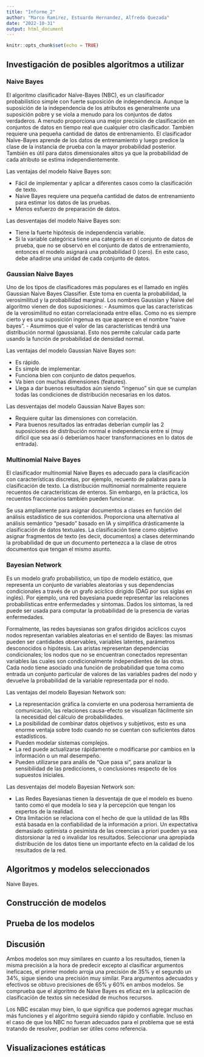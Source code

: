 ```yaml
---
title: "Informe_2"
author: "Marco Ramirez, Estuardo Hernandez, Alfredo Quezada"
date: "2022-10-31"
output: html_document
---
```


```r
knitr::opts_chunk$set(echo = TRUE)
```

## Investigación de posibles algoritmos a utilizar

### Naive Bayes

El algoritmo clasificador Naïve-Bayes (NBC), es un clasificador probabilístico simple con fuerte suposición de independencia. Aunque la suposición de la independencia de los atributos es generalmente una suposición pobre y se viola a menudo para los conjuntos de datos verdaderos. A menudo proporciona una mejor precisión de clasificación en conjuntos de datos en tiempo real que cualquier otro clasificador. También requiere una pequeña cantidad de datos de entrenamiento. El clasificador Naïve-Bayes aprende de los datos de entrenamiento y luego predice la clase de la instancia de prueba con la mayor probabilidad posterior. También es útil para datos dimensionales altos ya que la probabilidad de cada atributo se estima independientemente.

Las ventajas del modelo Naive Bayes son:

- Fácil de implementar y aplicar a diferentes casos como la clasificación de texto.
- Naive Bayes requiere una pequeña cantidad de datos de entrenamiento para estimar los datos de las pruebas.
- Menos esfuerzo de preparación de datos.

Las desventajas del modelo Naive Bayes son:

- Tiene la fuerte hipótesis de independencia variable.
- Si la variable categórica tiene una categoría en el conjunto de datos de prueba, que no se observó en el conjunto de datos de entrenamiento, entonces el modelo asignará una probabilidad 0 (cero). En este caso, debe añadirse una unidad de cada conjunto de datos.

### Gaussian Naive Bayes

Uno de los tipos de clasificadores más populares es el llamado en inglés Gaussian Naive Bayes Classifier. Este toma en cuenta la probabilidad, la verosimilitud y la probabilidad marginal. Los nombres Gaussian y Naive del algoritmo vienen de dos suposiciones:
- Asumimos que las características de la verosimilitud no estan correlacionada entre ellas. Como no es siempre cierto y es una suposición ingenua es que aparece en el nombre “naive bayes”.
- Asumimos que el valor de las características tendrá una distribución normal (gaussiana). Esto nos permite calcular cada parte usando la función de probabilidad de densidad normal.

Las ventajas del modelo Gaussian Naive Bayes son:

- Es rápido.
- Es simple de implementar.
- Funciona bien con conjunto de datos pequeños.
- Va bien con muchas dimensiones (features).
- Llega a dar buenos resultados aún siendo “ingenuo” sin que se cumplan todas las condiciones de distribución necesarias en los datos.

Las desventajas del modelo Gaussian Naive Bayes son:

- Requiere quitar las dimensiones con correlación.
- Para buenos resultados las entradas deberían cumplir las 2 suposiciones de distribución normal e independencia entre sí (muy difícil que sea así ó deberíamos hacer transformaciones en lo datos de entrada).

### Multinomial Naive Bayes

El clasificador multinomial Naive Bayes es adecuado para la clasificación con características discretas, por ejemplo, recuento de palabras para la clasificación de texto. La distribución multinomial normalmente requiere recuentos de características de enteros. Sin embargo, en la práctica, los recuentos fraccionarios también pueden funcionar.

Se usa ampliamente para asignar documentos a clases en función del análisis estadístico de sus contenidos. Proporciona una alternativa al análisis semántico "pesado" basado en IA y simplifica drásticamente la clasificación de datos textuales. La clasificación tiene como objetivo asignar fragmentos de texto (es decir,
documentos) a clases determinando la probabilidad de que un documento pertenezca a la clase de otros documentos que tengan el mismo asunto.

### Bayesian Network

Es un modelo grafo probabilístico, un tipo de modelo estático, que representa un conjunto de variables aleatorias y sus dependencias condicionales a través de un grafo acíclico dirigido (DAG por sus siglas en inglés). Por ejemplo, una red bayesiana puede representar las relaciones probabilísticas entre enfermedades y síntomas. Dados los síntomas, la red puede ser usada para computar la probabilidad de la presencia de varias enfermedades.

Formalmente, las redes bayesianas son grafos dirigidos acíclicos cuyos nodos representan variables aleatorias en el sentido de Bayes: las mismas pueden ser cantidades observables, variables latentes, parámetros desconocidos o hipótesis. Las aristas representan dependencias condicionales; los nodos que no se encuentran conectados representan variables las cuales son condicionalmente independientes de las otras. Cada nodo tiene asociado una función de probabilidad que toma como entrada un conjunto particular de valores de las variables padres del nodo y devuelve la probabilidad de la variable representada por el nodo.

Las ventajas del modelo Bayesian Network son:

- La representación gráfica la convierte en una poderosa herramienta de comunicación, las relaciones causa-efecto se visualizan fácilmente sin la necesidad del cálculo de probabilidades.
- La posibilidad de combinar datos objetivos y subjetivos, esto es una enorme ventaja sobre todo cuando no se cuentan con suficientes datos estadísticos.
- Pueden modelar sistemas complejos.
- La red puede actualizarse rápidamente o modificarse por cambios en la información o un mal desempeño.
- Pueden utilizarse para anális de “Que pasa si”, para analizar la sensibilidad de las predicciones, o conclusiones respecto de los supuestos iniciales.

Las desventajas del modelo Bayesian Network son:

- Las Redes Bayesianas tienen la desventaja de que el modelo es bueno tanto como el que modela lo sea y la percepción que tengan los expertos de la realidad.
- Otra limitación se relaciona con el hecho de que la utilidad de las RBs está basada en la confiabilidad de la información a priori. Un expectativa demasiado optimista o pesimista de las creencias a priori pueden ya sea distorsionar la red o invalidar los resultados. Seleccionar una apropiada distribución de los datos tiene un importante efecto en la calidad de los resultados de la red.

## Algoritmos y modelos seleccionados

Naive Bayes.

## Construcción de modelos



## Prueba de los modelos



## Discusión

Ambos modelos son muy similares en cuanto a los resultados, tienen la misma precisión a la hora de predecir excepto al clasificar argumentos ineficaces, el primer modelo arroja una precisión de 35% y el segundo un 34%, sigue siendo una precisión muy similar. Para argumentos adecuados y efectivos se obtuvo precisiones de 65% y 60% en ambos modelos. Se comprueba que el algoritmo de Naive Bayes es eficaz en la aplicación de clasificación de textos sin necesidad de muchos recursos.

Los NBC escalan muy bien, lo que significa que podemos agregar muchas más funciones y el algoritmo seguirá siendo rápido y confiable. Incluso en el caso de que los NBC no fueran adecuados para el problema que se está tratando de resolver, podrían ser útiles como referencia.

## Visualizaciones estáticas


